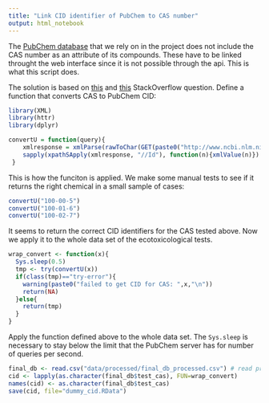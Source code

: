 ```yaml
---
title: "Link CID identifier of PubChem to CAS number"
output: html_notebook
---
```


The [PubChem database](https://pubchem.ncbi.nlm.nih.gov/) that we rely on in the project does not include the CAS number as an attribute of its compounds. These have to be linked throught the web interface since it is not possible through the api. This is what this script does.

The solution is based on [this](https://stackoverflow.com/questions/21551937/cas-registry-to-pubchem-cid-identifier-conversion-in-r) and [this](https://stackoverflow.com/questions/23430547/htmlparse-fails-to-load-external-entity) StackOverflow question. Define a function that converts CAS to PubChem CID:

```r
library(XML)
library(httr)
library(dplyr)

convertU = function(query){
    xmlresponse = xmlParse(rawToChar(GET(paste0("http://www.ncbi.nlm.nih.gov/entrez/eutils/esearch.fcgi?db=pccompound&retmax=100&term=",query))$content))
    sapply(xpathSApply(xmlresponse, "//Id"), function(n){xmlValue(n)})
 }
```

This is how the funciton is applied. We make some manual tests to see if it returns the right chemical in a small sample of cases:

```r
convertU("100-00-5")
convertU("100-01-6")
convertU("100-02-7")
```
It seems to return the correct CID identifiers for the CAS tested above. Now we apply it to the whole data set of the ecotoxicological tests.

```r
wrap_convert <- function(x){
  Sys.sleep(0.5)
  tmp <- try(convertU(x))
  if(class(tmp)=="try-error"){
    warning(paste0("failed to get CID for CAS: ",x,"\n"))
    return(NA)
  }else{
    return(tmp)
  }
}
```

Apply the function defined above to the whole data set. The `Sys.sleep` is necessary to stay below the limit that the PubChem server has for number of queries per second.

```r
final_db <- read.csv("data/processed/final_db_processed.csv") # read preprocessed data
cid <- lapply(as.character(final_db$test_cas), FUN=wrap_convert)
names(cid) <- as.character(final_db$test_cas)
save(cid, file="dummy_cid.RData")
```
